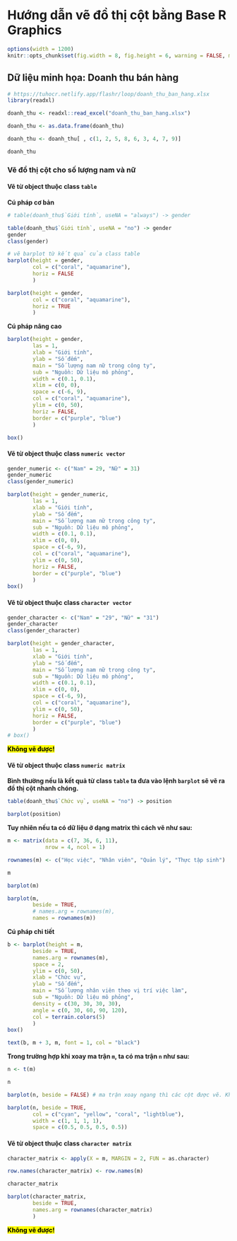 # **Hướng dẫn vẽ đồ thị cột bằng Base R Graphics** 

```r
options(width = 1200)
knitr::opts_chunk$set(fig.width = 8, fig.height = 6, warning = FALSE, message = FALSE)
```

## Dữ liệu minh họa: Doanh thu bán hàng

```r
# https://tuhocr.netlify.app/flashr/loop/doanh_thu_ban_hang.xlsx
library(readxl)

doanh_thu <- readxl::read_excel("doanh_thu_ban_hang.xlsx")

doanh_thu <- as.data.frame(doanh_thu)

doanh_thu <- doanh_thu[ , c(1, 2, 5, 8, 6, 3, 4, 7, 9)]

doanh_thu 
```

### Vẽ đồ thị cột cho số lượng nam và nữ

#### Vẽ từ object thuộc class `table`

**Cú pháp cơ bản**

```r
# table(doanh_thu$`Giới tính`, useNA = "always") -> gender

table(doanh_thu$`Giới tính`, useNA = "no") -> gender
gender
class(gender)

# vẽ barplot từ kết quả của class table
barplot(height = gender,
        col = c("coral", "aquamarine"),
        horiz = FALSE
        )

barplot(height = gender,
        col = c("coral", "aquamarine"),
        horiz = TRUE
        )
```

**Cú pháp nâng cao**

```r
barplot(height = gender,
        las = 1,
        xlab = "Giới tính",
        ylab = "Số đếm",
        main = "Số lượng nam nữ trong công ty",
        sub = "Nguồn: Dữ liệu mô phỏng",
        width = c(0.1, 0.1),
        xlim = c(0, 0),
        space = c(-6, 9),
        col = c("coral", "aquamarine"),
        ylim = c(0, 50),
        horiz = FALSE,
        border = c("purple", "blue")
        )

box()
```

#### Vẽ từ object thuộc class `numeric vector`

```r
gender_numeric <- c("Nam" = 29, "Nữ" = 31)
gender_numeric
class(gender_numeric)

barplot(height = gender_numeric,
        las = 1,
        xlab = "Giới tính",
        ylab = "Số đếm",
        main = "Số lượng nam nữ trong công ty",
        sub = "Nguồn: Dữ liệu mô phỏng",
        width = c(0.1, 0.1),
        xlim = c(0, 0),
        space = c(-6, 9),
        col = c("coral", "aquamarine"),
        ylim = c(0, 50),
        horiz = FALSE,
        border = c("purple", "blue")
        )
box()
```


#### Vẽ từ object thuộc class `character vector`

```r
gender_character <- c("Nam" = "29", "Nữ" = "31")
gender_character
class(gender_character)

barplot(height = gender_character,
        las = 1,
        xlab = "Giới tính",
        ylab = "Số đếm",
        main = "Số lượng nam nữ trong công ty",
        sub = "Nguồn: Dữ liệu mô phỏng",
        width = c(0.1, 0.1),
        xlim = c(0, 0),
        space = c(-6, 9),
        col = c("coral", "aquamarine"),
        ylim = c(0, 50),
        horiz = FALSE,
        border = c("purple", "blue")
        )
# box()
```

**<mark style="background-color: #FFFF00">Không vẽ được!</mark>**

#### Vẽ từ object thuộc class `numeric matrix`

**Bình thường nếu là kết quả từ class `table` ta đưa vào lệnh `barplot` sẽ vẽ ra đồ thị cột nhanh chóng.**

```r

table(doanh_thu$`Chức vụ`, useNA = "no") -> position

barplot(position)

```

**Tuy nhiên nếu ta có dữ liệu ở dạng matrix thì cách vẽ như sau:**

```r

m <- matrix(data = c(7, 36, 6, 11),
            nrow = 4, ncol = 1)

rownames(m) <- c("Học việc", "Nhân viên", "Quản lý", "Thực tập sinh")

m

barplot(m)

barplot(m, 
        beside = TRUE,
        # names.arg = rownames(m),
        names = rownames(m))
```

**Cú pháp chi tiết**

```r
b <- barplot(height = m, 
        beside = TRUE,
        names.arg = rownames(m),
        space = 2,
        ylim = c(0, 50),
        xlab = "Chức vụ",
        ylab = "Số đếm",
        main = "Số lượng nhân viên theo vị trí việc làm",
        sub = "Nguồn: Dữ liệu mô phỏng",
        density = c(30, 30, 30, 30),
        angle = c(0, 30, 60, 90, 120), 
        col = terrain.colors(5)
        )
box()

text(b, m + 3, m, font = 1, col = "black")

```


**Trong trường hợp khi xoay ma trận `m`, ta có ma trận `n` như sau:**

```r
n <- t(m)

n

barplot(n, beside = FALSE) # ma trận xoay ngang thì các cột được vẽ. Không bị stacked lại như ở m.

barplot(n, beside = TRUE,
        col = c("cyan", "yellow", "coral", "lightblue"),
        width = c(1, 1, 1, 1),
        space = c(0.5, 0.5, 0.5, 0.5))
```

#### Vẽ từ object thuộc class `character matrix`

```r
character_matrix <- apply(X = m, MARGIN = 2, FUN = as.character)

row.names(character_matrix) <- row.names(m)

character_matrix

barplot(character_matrix, 
        beside = TRUE,
        names.arg = rownames(character_matrix)
        )
```

**<mark style="background-color: #FFFF00">Không vẽ được!</mark>**

<!-- ### barplot formular -->
<!-- #### Vẽ từ object thuộc class `character matrix` -->

<!-- ```{r} -->

<!-- ``` -->





<!-- ## Dữ liệu thực tế: Tình hình sản xuất lúa gạo ở Việt Nam -->

<!-- ```{r} -->
<!-- # https://tuhocr.netlify.app/flashr/loop/crop_production_all_data.rds -->
<!-- # https://tuhocr.netlify.app/flashr/loop/FAOSTAT_data_3-21-2023.csv -->
<!-- # df_1 <- readRDS("crop_production_all_data.rds") -->
<!-- # df_2 <- read.csv("FAOSTAT_data_3-21-2023.csv")  -->
<!-- #  -->
<!-- # library(tuhocr) -->
<!-- # rice <- tuhocr::extract_faostat(input_rds = df_1, -->
<!-- #                         input_region = df_2, -->
<!-- #                         input_item = "Rice") -->
<!-- #  -->
<!-- # head(rice) -->
<!-- # dim(rice) -->
<!-- ``` -->

<!-- **Chọn riêng dữ liệu gạo của Việt Nam** -->

<!-- ```{r} -->
<!-- # rice |> subset(area == "Viet Nam") -> rice_vietnam -->
<!-- #  -->
<!-- # row.names(rice_vietnam) <- NULL -->
<!-- #  -->
<!-- # rice_vietnam -->
<!-- #  -->
<!-- # class(rice_vietnam) -->
<!-- ``` -->

<!-- ### Vẽ đồ thị cột -->

<!-- ```{r} -->
<!-- # barplot(production ~ year, data = rice_vietnam) -->
<!-- ``` -->




<!-- ### Vẽ đồ thị đường -->

<!-- ### Tài liệu tham khảo -->

<!-- 1. `https://www.learnbyexample.org/r-bar-plot-base-graph/` -->